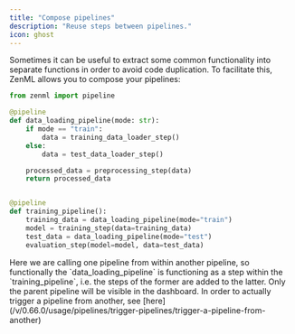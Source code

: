 ```yaml
---
title: "Compose pipelines"
description: "Reuse steps between pipelines."
icon: ghost
---
```


Sometimes it can be useful to extract some common functionality into separate functions in order to avoid code duplication. To facilitate this, ZenML allows you to compose your pipelines:

```py
from zenml import pipeline

@pipeline
def data_loading_pipeline(mode: str):
    if mode == "train":
        data = training_data_loader_step()
    else:
        data = test_data_loader_step()

    processed_data = preprocessing_step(data)
    return processed_data


@pipeline
def training_pipeline():
    training_data = data_loading_pipeline(mode="train")
    model = training_step(data=training_data)
    test_data = data_loading_pipeline(mode="test")
    evaluation_step(model=model, data=test_data)
```

<Info>
    Here we are calling one pipeline from within another pipeline, so functionally the `data_loading_pipeline` is functioning as a step within the `training_pipeline`, i.e. the steps of the former are added to the latter. Only the parent pipeline will be visible in the dashboard. In order to actually trigger a pipeline from another, see [here](/v/0.66.0/usage/pipelines/trigger-pipelines/trigger-a-pipeline-from-another)
</Info>


<CardGroup cols={2}>
<Card title="Learn about orchestrators" icon="server" href="/v/0.66.0/stack-components/orchestrators" horizontal />
</CardGroup>
